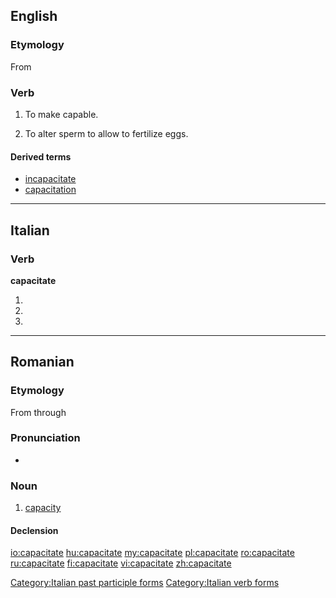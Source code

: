 ==English==

===Etymology===
From {{suffix|capacity|ate}}

===Verb===
{{en-verb|capacitat|es}}

# {{transitive}} To make capable.
# {{transitive|zoology}} To alter sperm to allow to fertilize eggs.

====Derived terms====
*[[incapacitate]]
*[[capacitation]]

----

==Italian==

===Verb===
'''capacitate'''

# {{form of|[[second-person|Second-person]] [[plural]] [[present tense]]|capacitare|lang=Italian}}
# {{form of|Second-person plural [[imperative]]|capacitare|lang=Italian}}
# {{form of|[[feminine|Feminine]] plural|capacitato}}

[[Category:Italian past participle forms]]
[[Category:Italian verb forms]]

----

==Romanian==

===Etymology===
From {{etyl|la|ro}} {{term|capacitas|lang=la}} through {{etyl|fr|ro}} {{term|capacité|lang=fr}}

===Pronunciation===
* {{IPA|[kapatʃiˈtate]|lang=ro}}

===Noun===
{{ro-noun|f|capacităţi}}

# [[capacity]]

====Declension====
{{ro-noun-f-tate|capaci}}

[[io:capacitate]]
[[hu:capacitate]]
[[my:capacitate]]
[[pl:capacitate]]
[[ro:capacitate]]
[[ru:capacitate]]
[[fi:capacitate]]
[[vi:capacitate]]
[[zh:capacitate]]